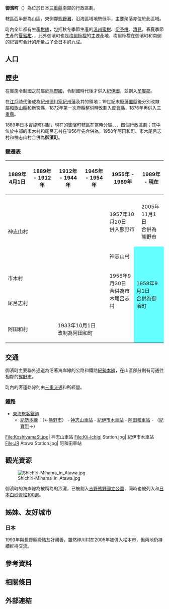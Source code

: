 {{日本町村
| 自治體名   = 御濱
| 町村       = 町
| 圖像       = [[File:JR_Atawa_Station.jpg|240px]]
| 圖像說明   = [[阿田和站|阿田和站]]
| 町村章     = [[File:Mihama_Mie_chapter.JPG|100px]]
| 日文原名   = 御浜町
| 平假名     = みはまちょう
| 羅馬字拼音 = Mihama-chō
| 都道府縣   = 三重縣
| 支廳       =
| 郡         = 南牟婁郡
| 編號       = 24561-5
| 面積       = 88.28
| 邊界未定   =
| 人口       = 8,498<ref>{{Cite web| url=http://www.town.mihama.mie.jp/| title=御浜町の人口·世代| publisher=御濱町公所| accessdate=2019-12-08| language=ja| archive-date=2011-09-30| archive-url=https://web.archive.org/web/20110930085328/http://www.town.mihama.mie.jp/}}</ref>
| 統計時間   = 2019年11月1日
| 自治體     = [[熊野市|熊野市]]、[[紀寶町|紀寶町]]
| 樹         = [[日本黑松|日本黑松]]
| 花         = [[溫州蜜柑|溫州蜜柑]]
| 鳥         = [[草鵐|草鵐]]
| 其他象徵物 =
| 其他象徵   =
| 首長       = 大畑覺
| 卸任日期   = 2022年10月9日
| 議員數     = 10
| 郵遞區號   = 519-5204
| 所在地     = 南牟婁郡御濱町阿田和6120-1<br>[[File:Mihama_Town_Office,_Mie.jpg|center]]
| 電話號碼   = 5979-2-3502
| 外部連結   = {{url|http://www.town.mihama.mie.jp/}}
| 地圖       = [[File:Mihama_in_Mie_Prefecture_Ja.svg|250px]]
| 註記       =
}}

'''御濱町'''（{{jpn|j=御浜町|hg=みはまちょう|rm=Mihama chō|f=y}}）為位於日本[[三重縣|三重縣]]南部的行政區劃。

轄區西半部為山區，東側鄰[[熊野灘|熊野灘]]，沿海區域地勢低平，主要聚落亦位於此區域。

町內全年都有生產[[柑橘|柑橘]]，包括秋冬季節生產的[[温州蜜柑|温州蜜柑]]、[[伊予柑|伊予柑]]、[[清見|清見]]，春夏季節生產的[[夏蜜柑|夏蜜柑]]、{{Tsl|ja|サマーフレッシュ}}，此外御濱町也是[[梅爾檸檬|梅爾檸檬]]的主要產地，梅爾檸檬在御濱町和南側的紀寶町合計的產量占了全日本的九成。

== 人口 ==

{{日本人口統計|location=Mihama, Mie|code=24561|name=御濱町}}

== 歷史 ==

在實施令制國之前屬於[[熊野|熊野國]]，令制國時代後才併入[[紀伊國|紀伊國]]，並劃入[[牟婁郡|牟婁郡]]。

在[[江戶時代|江戶時代]]後成為[[紀州德川家|紀州德川家]][[紀州藩|紀州藩]]及其{{Tsl|ja|御附家老}}{{Tsl|ja|水野氏}}的{{Tsl|ja|紀伊新宮藩}}領地；19世紀末[[廢藩置縣|廢藩置縣]]後分別改隸屬[[和歌山縣|和歌山縣]]和新宮縣，1872年第一次府縣整併時改劃入[[度會縣|度會縣]]，1876年再併入[[三重縣|三重縣]]。

1889年日本實施[[町村制|町村制]]，現在的御濱町轄區在當時分屬{{Tsl|ja|神志山村}}、{{Tsl|ja|市木村 (三重県)|市木村 (三重縣)|市木村}}、{{Tsl|ja|阿田和町|阿田和町|阿田和村}}、{{Tsl|ja|尾呂志村}}四個行政區劃；其中位於中部的市木村和尾呂志村在1956年先合併為{{Tsl|ja|市木尾呂志村}}，1958年阿田和町、市木尾呂志村和神志山村合併為'''御濱町'''。

=== 變遷表 ===

{| class="wikitable" style="font-size:x-small;"
|-
! 1889年4月1日
! 1889年 - 1912年
! 1912年 - 1944年
! 1945年 - 1954年
! colspan=2 | 1955年 - 1989年
! 1989年 - 現在
! 現在
|-
|-
| rowspan=2 colspan=4 | 神志山村
| colspan=2 | 1957年10月20日<br >併入熊野市
| colspan=2 | 2005年11月1日<br />合併為熊野市
|-
| 神志山村
| rowspan=4 colspan=3 style="background-color:#6ff;" | 1958年9月1日<br />合併為御濱町
|-
| colspan=4 | 市木村
| rowspan=2 | 1956年9月30日<br />合併為市木尾呂志村
|-
| colspan=4 | 尾呂志村
|-
| colspan=2 | 阿田和村
| colspan=3 | 1933年10月1日<br />改制為阿田和町
|}

== 交通 ==

御濱町主要聯外通道為沿著海岸線的公路{{Tsl|ja|国道42号|國道42號}}和鐵路[[紀勢本線|紀勢本線]]，在山區部分則有{{Tsl|ja|国道311号|國道311號}}可通往相鄰的[[熊野市|熊野市]]。

町內的客運路線則由[[三重交通|三重交通]]和{{Tsl|ja|熊野市自主運行バス|熊野市自主運行巴士|南紀廣御巴士}}所經營。

=== 鐵路 ===

* [[東海旅客鐵道|東海旅客鐵道]]
** [[紀勢本線|紀勢本線]]：（←[[熊野市|熊野市]]） - [[神志山車站|神志山車站]] - [[紀伊市木車站|紀伊市木車站]] - [[阿田和車站|阿田和車站]] - （[[紀寶町|紀寶町]]→）

<Gallery widths=200px heights=200px>
File:KoshiyamaSt.jpg| 神志山車站
File:Kii-Ichigi Station.jpg| 紀伊市木車站
File:JR Atawa Station.jpg| 阿和田車站
</gallery>

== 觀光資源 ==

[[File:Shichiri-Mihama_in_Atawa.jpg|thumb]]

御濱町的海岸線為被稱為{{Tsl|ja|七里御浜|七里御濱}}的沙灘，已被劃入[[吉野熊野國立公園|吉野熊野國立公園]]，同時也被列入{{Tsl|ja|日本の渚百選|日本的沙灘百選}}和[[日本白砂青松100選|日本白砂青松100選]]。

== 姊妹、友好城市 ==

=== 日本 ===

1993年與長野縣{{Tsl|ja|梓川村}}締結友好親善，雖然梓川村在2005年被併入松本市，但兩地仍持續維持交流。

== 參考資料 ==
{{Reflist}}

== 相關條目 ==
{{Commonscat|Mihama, Mie}}

== 外部連結 ==

{{三重縣}}
{{Authority control}}